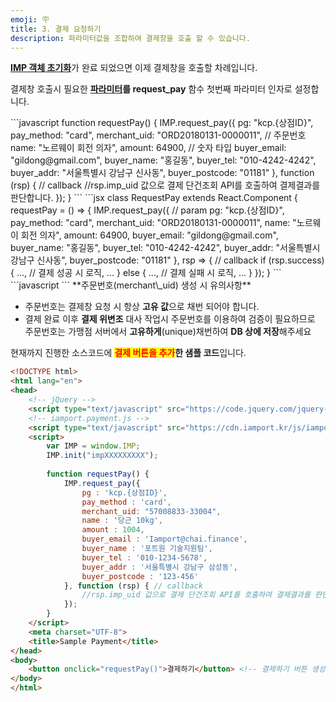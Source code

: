 ```yaml
---
emoji: 🪧
title: 3. 결제 요청하기
description: 파라미터값을 조합하여 결제창을 호출 할 수 있습니다.
---
```





[**IMP 객체 초기화**](2..md)가 완료 되었으면 이제 결제창을 호출할 차례입니다.

결제창 호출시 필요한 [**파라미터**](../../sdk/javascript-sdk-old/)**를 request\_pay** 함수 첫번째 파라미터 인자로 설정합니다.

<Tabs>
<Tab title="JavaScript">
```javascript
  function requestPay() {
    IMP.request_pay({
      pg: "kcp.{상점ID}",
      pay_method: "card",
      merchant_uid: "ORD20180131-0000011",   // 주문번호
      name: "노르웨이 회전 의자",
      amount: 64900,                         // 숫자 타입
      buyer_email: "gildong@gmail.com",
      buyer_name: "홍길동",
      buyer_tel: "010-4242-4242",
      buyer_addr: "서울특별시 강남구 신사동",
      buyer_postcode: "01181"
    }, function (rsp) { // callback
      //rsp.imp_uid 값으로 결제 단건조회 API를 호출하여 결제결과를 판단합니다.
    });
  }
```

</Tab>

<Tab title="React.js">
```jsx
class RequestPay extends React.Component {
  requestPay = () => {
    IMP.request_pay({ // param
      pg: "kcp.{상점ID}",
      pay_method: "card",
      merchant_uid: "ORD20180131-0000011",
      name: "노르웨이 회전 의자",
      amount: 64900,
      buyer_email: "gildong@gmail.com",
      buyer_name: "홍길동",
      buyer_tel: "010-4242-4242",
      buyer_addr: "서울특별시 강남구 신사동",
      buyer_postcode: "01181"
    }, rsp => { // callback
      if (rsp.success) {
        ...,
        // 결제 성공 시 로직,
        ...
      } else {
        ...,
        // 결제 실패 시 로직,
        ...
      }
    });
  }
```

</Tab>

<Tab title="Vue.js">
```javascript
<script>
  export default {
    methods: {
      requestPay: function () {
        IMP.request_pay({ // param
          pg: "kcp.{상점ID}",
          pay_method: "card",
          merchant_uid: "ORD20180131-0000011",
          name: "노르웨이 회전 의자",
          amount: 64900,
          buyer_email: "gildong@gmail.com",
          buyer_name: "홍길동",
          buyer_tel: "010-4242-4242",
          buyer_addr: "서울특별시 강남구 신사동",
          buyer_postcode: "01181"
        }, rsp => { // callback
          if (rsp.success) {
            ...,
            // 결제 성공 시 로직,
            ...
          } else {
            ...,
            // 결제 실패 시 로직,
            ...
          }
        });
      }
    }
  }
</script>
```

</Tab>
</Tabs>

<Hint style="info">
**주문번호(merchant\_uid) 생성 시 유의사항**

* 주문번호는 결제창 요청 시 항상 **고유 값**으로 채번 되어야 합니다.
* 결제 완료 이후 **결제 위변조** 대사 작업시 주문번호를 이용하여 검증이 필요하므로 주문번호는 가맹점 서버에서 **고유하게**(unique)채번하여 **DB 상에 저장**해주세요

</Hint>

현재까지 진행한 소스코드에 <mark style="color:red;">**결제 버튼을 추가**</mark>**한 샘플 코드**입니다.

```html title="sample.html"
<!DOCTYPE html>
<html lang="en">
<head>
    <!-- jQuery -->
    <script type="text/javascript" src="https://code.jquery.com/jquery-1.12.4.min.js" ></script>
    <!-- iamport.payment.js -->
    <script type="text/javascript" src="https://cdn.iamport.kr/js/iamport.payment-1.2.0.js"></script>
    <script>
        var IMP = window.IMP; 
        IMP.init("impXXXXXXXXX"); 
    
        function requestPay() {
            IMP.request_pay({
                pg : 'kcp.{상점ID}',
                pay_method : 'card',
                merchant_uid: "57008833-33004", 
                name : '당근 10kg',
                amount : 1004,
                buyer_email : 'Iamport@chai.finance',
                buyer_name : '포트원 기술지원팀',
                buyer_tel : '010-1234-5678',
                buyer_addr : '서울특별시 강남구 삼성동',
                buyer_postcode : '123-456'
            }, function (rsp) { // callback
                //rsp.imp_uid 값으로 결제 단건조회 API를 호출하여 결제결과를 판단합니다.
            });
        }
    </script>
    <meta charset="UTF-8">
    <title>Sample Payment</title>
</head>
<body>
    <button onclick="requestPay()">결제하기</button> <!-- 결제하기 버튼 생성 -->
</body>
</html>
```


<Youtube videoId="Gq7r5AUoMKs" caption="결제하기 버튼 생성 및 결제창 호출" />

<Codepen user="chaiport" slug="NWXrGvQ" caption="결제창 예제" />
